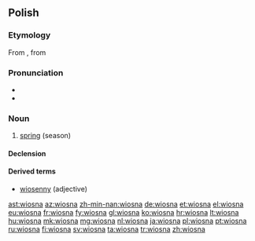 ==Polish==

===Etymology===
From {{proto|sla-pro|vesna|lang=pl}}, from {{proto|ine-pro||lang=pl}}

===Pronunciation===
* {{IPA|lang=pl|/ˈvʲɔsna/}}
* {{audio|pl-wiosna.ogg|audio}}

===Noun===
{{head|pl|noun|g=f}}

# [[spring]] (season)

====Declension====
{{pl-decl-noun-f|wio|sn|wiosen}}

====Derived terms====
* [[wiosenny]] (adjective)

[[ast:wiosna]]
[[az:wiosna]]
[[zh-min-nan:wiosna]]
[[de:wiosna]]
[[et:wiosna]]
[[el:wiosna]]
[[eu:wiosna]]
[[fr:wiosna]]
[[fy:wiosna]]
[[gl:wiosna]]
[[ko:wiosna]]
[[hr:wiosna]]
[[lt:wiosna]]
[[hu:wiosna]]
[[mk:wiosna]]
[[mg:wiosna]]
[[nl:wiosna]]
[[ja:wiosna]]
[[pl:wiosna]]
[[pt:wiosna]]
[[ru:wiosna]]
[[fi:wiosna]]
[[sv:wiosna]]
[[ta:wiosna]]
[[tr:wiosna]]
[[zh:wiosna]]